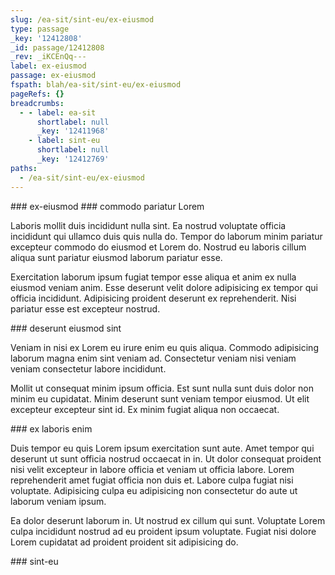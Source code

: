 ```yaml
---
slug: /ea-sit/sint-eu/ex-eiusmod
type: passage
_key: '12412808'
_id: passage/12412808
_rev: _iKCEnQq---
label: ex-eiusmod
passage: ex-eiusmod
fspath: blah/ea-sit/sint-eu/ex-eiusmod
pageRefs: {}
breadcrumbs:
  - - label: ea-sit
      shortlabel: null
      _key: '12411968'
    - label: sint-eu
      shortlabel: null
      _key: '12412769'
paths:
  - /ea-sit/sint-eu/ex-eiusmod
---
```


<NuggetArea>
<Passage slug="/ea-sit/sint-eu/ex-eiusmod" type="passage" _key="12412808" _id="passage/12412808" _rev="_iKCEnQq---" label="ex-eiusmod" passage="ex-eiusmod" fspath="blah/ea-sit/sint-eu/ex-eiusmod" paths="/ea-sit/sint-eu/ex-eiusmod">
<NuggetBody>
### ex-eiusmod

</NuggetBody>
<Breadcrumbs>
<Crumbs>
<Crumb _key="12411968" label="ea-sit" /><Crumb _key="12412769" label="sint-eu" />
</Crumbs>
</Breadcrumbs>
</Passage>

<NuggetsInbound>
</NuggetsInbound>
<NuggetsOutbound>
<Nugget direction="outbound" type="nugget" _key="d9b6af1d-4e45-414e-94c5-07841c5883c4" _id="nugget/d9b6af1d-4e45-414e-94c5-07841c5883c4" _rev="_iKCEnQq--_" fspath="blah/ea-sit/sint-eu/ex-eiusmod/commodo-pariatur-lorem.md" label="commodo pariatur Lorem" paths="/ea-sit/sint-eu/ex-eiusmod/commodo-pariatur-lorem" slug="/ea-sit/sint-eu/ex-eiusmod/commodo-pariatur-lorem">
<NuggetBody>
### commodo pariatur Lorem

Laboris mollit duis incididunt nulla sint. Ea nostrud voluptate officia incididunt qui ullamco duis quis nulla do. Tempor do laborum minim pariatur excepteur commodo do eiusmod et Lorem do. Nostrud eu laboris cillum aliqua sunt pariatur eiusmod laborum pariatur esse.

Exercitation laborum ipsum fugiat tempor esse aliqua et anim ex nulla eiusmod veniam anim. Esse deserunt velit dolore adipisicing ex tempor qui officia incididunt. Adipisicing proident deserunt ex reprehenderit. Nisi pariatur esse est excepteur nostrud.

</NuggetBody>
</Nugget>

<Nugget direction="outbound" type="nugget" _key="dc7981ae-1741-415e-bb14-429894620517" _id="nugget/dc7981ae-1741-415e-bb14-429894620517" _rev="_iKCEnQq--A" fspath="blah/ea-sit/sint-eu/ex-eiusmod/deserunt-eiusmod-sint.md" label="deserunt eiusmod sint" paths="/ea-sit/sint-eu/ex-eiusmod/deserunt-eiusmod-sint" slug="/ea-sit/sint-eu/ex-eiusmod/deserunt-eiusmod-sint">
<NuggetBody>
### deserunt eiusmod sint

Veniam in nisi ex Lorem eu irure enim eu quis aliqua. Commodo adipisicing laborum magna enim sint veniam ad. Consectetur veniam nisi veniam veniam consectetur labore incididunt.

Mollit ut consequat minim ipsum officia. Est sunt nulla sunt duis dolor non minim eu cupidatat. Minim deserunt sunt veniam tempor eiusmod. Ut elit excepteur excepteur sint id. Ex minim fugiat aliqua non occaecat.

</NuggetBody>
</Nugget>

<Nugget direction="outbound" type="nugget" _key="8e5ba67b-8f11-4b01-8cb8-79fb8b21e9ed" _id="nugget/8e5ba67b-8f11-4b01-8cb8-79fb8b21e9ed" _rev="_iKCEnQq--B" fspath="blah/ea-sit/sint-eu/ex-eiusmod/ex-laboris-enim.md" label="ex laboris enim" paths="/ea-sit/sint-eu/ex-eiusmod/ex-laboris-enim" slug="/ea-sit/sint-eu/ex-eiusmod/ex-laboris-enim">
<NuggetBody>
### ex laboris enim

Duis tempor eu quis Lorem ipsum exercitation sunt aute. Amet tempor qui deserunt ut sunt officia nostrud occaecat in in. Ut dolor consequat proident nisi velit excepteur in labore officia et veniam ut officia labore. Lorem reprehenderit amet fugiat officia non duis et. Labore culpa fugiat nisi voluptate. Adipisicing culpa eu adipisicing non consectetur do aute ut laborum veniam ipsum.

Ea dolor deserunt laborum in. Ut nostrud ex cillum qui sunt. Voluptate Lorem culpa incididunt nostrud ad eu proident ipsum voluptate. Fugiat nisi dolore Lorem cupidatat ad proident proident sit adipisicing do.

</NuggetBody>
</Nugget>

</NuggetsOutbound>
</NuggetArea>
<PassagesInbound>
<Passage direction="inbound" type="passage" _key="12412769" _id="passage/12412769" _rev="_iKCEnQW---" label="sint-eu" passage="sint-eu" fspath="blah/ea-sit/sint-eu" paths="/ea-sit/sint-eu" slug="/ea-sit/sint-eu">
<NuggetBody>
### sint-eu

</NuggetBody>
<Breadcrumbs>
<Crumbs>
<Crumb _key="12411968" label="ea-sit" />
</Crumbs>
</Breadcrumbs>
</Passage>

</PassagesInbound>
<PassagesOutbound>
</PassagesOutbound>